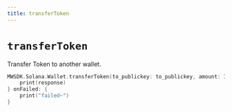 ```yaml
---
title: transferToken
---
```


# `transferToken`
Transfer Token to another wallet.
```swift
MWSDK.Solana.Wallet.transferToken(to_publickey: to_publickey, amount: Int(Double(amount) ?? 0.0), token_mint: token_mint, decimals: Int(decimals) ?? 1) { response in
    print(response)
} onFailed: {
    print("failed~")
}
```